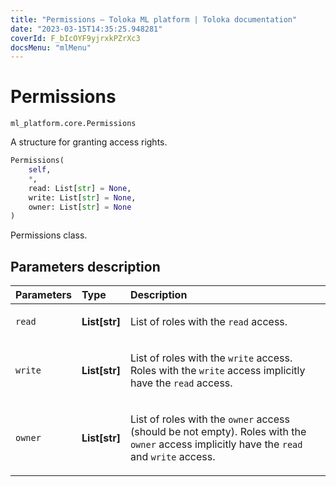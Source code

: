 ```yaml
---
title: "Permissions — Toloka ML platform | Toloka documentation"
date: "2023-03-15T14:35:25.948281"
coverId: F_bIcOYF9yjrxkPZrXc3
docsMenu: "mlMenu"
---
```


# Permissions

`ml_platform.core.Permissions`

A structure for granting access rights.

```python
Permissions(
    self,
    *,
    read: List[str] = None,
    write: List[str] = None,
    owner: List[str] = None
)
```

Permissions class.

## Parameters description

| Parameters | Type | Description |
| :----------| :----| :-----------|
`read`|**List\[str\]**|<p>List of roles with the `read` access.</p>
`write`|**List\[str\]**|<p>List of roles with the `write` access. Roles with the `write` access implicitly have the `read` access.</p>
`owner`|**List\[str\]**|<p>List of roles with the `owner` access (should be not empty). Roles with the `owner` access implicitly have the `read` and `write` access.</p>

